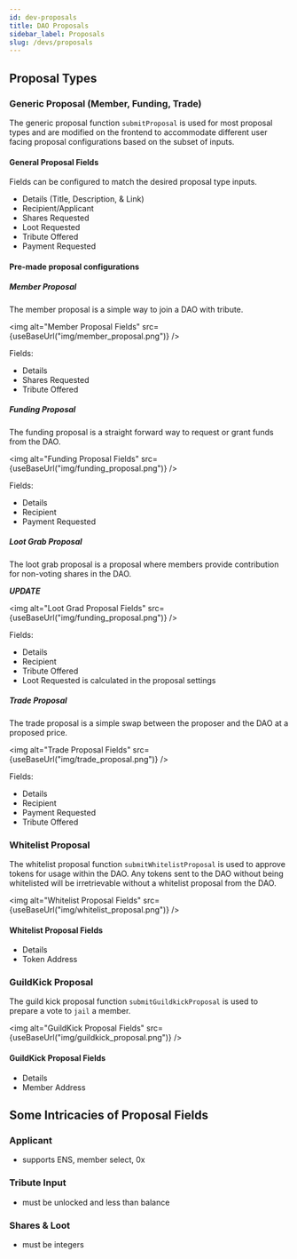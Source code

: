```yaml
---
id: dev-proposals
title: DAO Proposals
sidebar_label: Proposals
slug: /devs/proposals
---
```



## Proposal Types

### Generic Proposal (Member, Funding, Trade)

The generic proposal function `submitProposal` is used for most proposal types and are modified on the frontend to accommodate different user facing proposal configurations based on the subset of inputs.

#### General Proposal Fields

Fields can be configured to match the desired proposal type inputs.

- Details (Title, Description, & Link)
- Recipient/Applicant
- Shares Requested
- Loot Requested
- Tribute Offered
- Payment Requested

#### Pre-made proposal configurations

##### Member Proposal

The member proposal is a simple way to join a DAO with tribute.

<img alt="Member Proposal Fields" src={useBaseUrl("img/member_proposal.png")} />

Fields:

- Details
- Shares Requested
- Tribute Offered

##### Funding Proposal

The funding proposal is a straight forward way to request or grant funds from the DAO.

<img
  alt="Funding Proposal Fields"
  src={useBaseUrl("img/funding_proposal.png")}
/>

Fields:

- Details
- Recipient
- Payment Requested

##### Loot Grab Proposal

The loot grab proposal is a proposal where members provide contribution for non-voting shares in the DAO.

**_UPDATE_**

<img
  alt="Loot Grad Proposal Fields"
  src={useBaseUrl("img/funding_proposal.png")}
/>

Fields:

- Details
- Recipient
- Tribute Offered
- Loot Requested is calculated in the proposal settings

##### Trade Proposal

The trade proposal is a simple swap between the proposer and the DAO at a proposed price.

<img alt="Trade Proposal Fields" src={useBaseUrl("img/trade_proposal.png")} />

Fields:

- Details
- Recipient
- Payment Requested
- Tribute Offered

### Whitelist Proposal

The whitelist proposal function `submitWhitelistProposal` is used to approve tokens for usage within the DAO. Any tokens sent to the DAO without being whitelisted will be irretrievable without a whitelist proposal from the DAO.

<img
  alt="Whitelist Proposal Fields"
  src={useBaseUrl("img/whitelist_proposal.png")}
/>

#### Whitelist Proposal Fields

- Details
- Token Address

### GuildKick Proposal

The guild kick proposal function `submitGuildkickProposal` is used to prepare a vote to `jail` a member.

<img
  alt="GuildKick Proposal Fields"
  src={useBaseUrl("img/guildkick_proposal.png")}
/>

#### GuildKick Proposal Fields

- Details
- Member Address

## Some Intricacies of Proposal Fields

### Applicant

- supports ENS, member select, 0x

### Tribute Input

- must be unlocked and less than balance

### Shares & Loot

- must be integers
